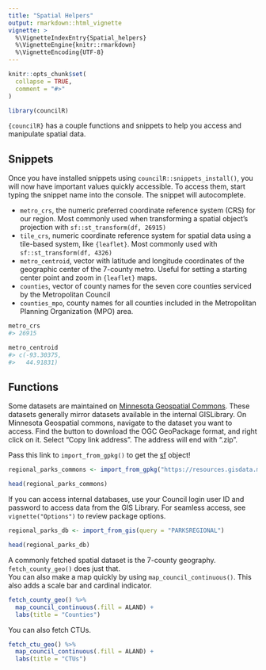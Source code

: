 ```yaml
---
title: "Spatial Helpers"
output: rmarkdown::html_vignette
vignette: >
  %\VignetteIndexEntry{Spatial_helpers}
  %\VignetteEngine{knitr::rmarkdown}
  %\VignetteEncoding{UTF-8}
---
```


```r
knitr::opts_chunk$set(
  collapse = TRUE,
  comment = "#>"
)
```

```r
library(councilR)
```

`{councilR}` has a couple functions and snippets to help you access and manipulate spatial data. 

## Snippets

Once you have installed snippets using `councilR::snippets_install()`, you will now have important values quickly accessible. To access them, start typing the snippet name into the console. The snippet will autocomplete. 

  - `metro_crs`, the numeric preferred coordinate reference system (CRS) for our region. Most commonly used when transforming a spatial object's projection with `sf::st_transform(df, 26915)`
  - `tile_crs`, numeric coordinate reference system for spatial data using a tile-based system, like `{leaflet}`. Most commonly used with `sf::st_transform(df, 4326)`
  - `metro_centroid`, vector with latitude and longitude coordinates of the geographic center of the 7-county metro. Useful for setting a starting center point and zoom in `{leaflet}` maps.
  - `counties`, vector of county  names for the seven core counties serviced by the Metropolitan Council 
  - `counties_mpo`, county names for all counties included in the Metropolitan Planning Organization (MPO) area. 

```r
metro_crs
#> 26915

metro_centroid
#> c(-93.30375,
#>   44.91831)
```

## Functions  

Some datasets are maintained on [Minnesota Geospatial Commons](https://gisdata.mn.gov/). These datasets generally mirror datasets available in the internal GISLibrary. On Minnesota Geospatial commons, navigate to the dataset you want to access. Find the button to download the OGC GeoPackage format, and right click on it. Select "Copy link address". The address will end with  ".zip".

Pass this link to `import_from_gpkg()` to get the [sf]() object!

```r
regional_parks_commons <- import_from_gpkg("https://resources.gisdata.mn.gov/pub/gdrs/data/pub/us_mn_state_metc/plan_parks_regional/gpkg_plan_parks_regional.zip")

head(regional_parks_commons)
```

If you can access internal databases, use your Council login user ID and password to access data from the GIS Library. For seamless access, see `vignette("Options")` to review package options.

```r
regional_parks_db <- import_from_gis(query = "PARKSREGIONAL")

head(regional_parks_db)
```

A commonly fetched spatial dataset is the 7-county geography. `fetch_county_geo()` does just that.  
You can also make a map quickly by using `map_council_continuous()`. This also adds a scale bar and cardinal indicator. 


```r
fetch_county_geo() %>% 
  map_council_continuous(.fill = ALAND) +
  labs(title = "Counties")
```


You can also fetch CTUs. 


```r
fetch_ctu_geo() %>% 
  map_council_continuous(.fill = ALAND) +
  labs(title = "CTUs")
```
